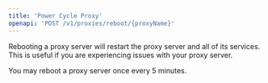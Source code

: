 ```yaml
---
title: 'Power Cycle Proxy'
openapi: 'POST /v1/proxies/reboot/{proxyName}'
---
```


Rebooting a proxy server will restart the proxy server and all of its services. This is useful if you are experiencing issues with your proxy server.

<Info>
    You may reboot a proxy server once every 5 minutes.
</Info>